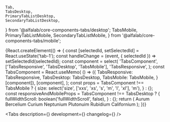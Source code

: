     Tab,
    TabsDesktop,
    PrimaryTabListDesktop,
    SecondaryTabListDesktop,
} from '@alfalab/core-components-tabs/desktop';
    TabsMobile,
    PrimaryTabListMobile,
    SecondaryTabListMobile,
} from '@alfalab/core-components-tabs/mobile';

<Meta title='Компоненты/Прочие компоненты/Tabs' />

<!-- Canvas -->

<Story name='Tabs'>
    {React.createElement(() => {
        const [selectedId, setSelectedId] = React.useState('tab-1');
        const handleChange = (event, { selectedId }) => setSelectedId(selectedId);
        const component = select(
            'TabsComponent',
            ['TabsResponsive', 'TabsDesktop', 'TabsMobile'],
            'TabsResponsive',
        );
        const TabsComponent = React.useMemo(
            () =>
                ({
                    TabsResponsive: TabsResponsive,
                    TabsDesktop: TabsDesktop,
                    TabsMobile: TabsMobile,
                }[component]),
            [component],
        );
        const props =
            TabsComponent !== TabsMobile
                ? {
                      size: select('size', ['xxs', 'xs', 's', 'm', 'l', 'xl'], 'm'),
                  }
                : {};
        const responsiveAndMobileProps =
            TabsComponent !== TabsDesktop
                ? {
                      fullWidthScroll: boolean('fullWidthScroll', false),
                  }
                : {};
        return (
            <TabsComponent
                {...props}
                {...responsiveAndMobileProps}
                view={select('view', ['primary', 'secondary'], 'primary')}
                selectedId={selectedId}
                keepMounted={boolean('keepMounted')}
                onChange={handleChange}
                scrollable={boolean('scrollable', false)}
            >
                <Tab title='Aurum' id='tab-1'>
                    Aurum
                </Tab>
                <Tab title='Bercelium' id='tab-2' disabled>
                    Bercelium
                </Tab>
                <Tab title='Таб 3 (hidden)' id='tab-3' hidden>
                    Таб 3
                </Tab>
                <Tab title='Curium' id='tab-4'>
                    Curium
                </Tab>
                <Tab title='Neptunium' id='tab-5'>
                    Neptunium
                </Tab>
                <Tab title='Plutonuim' id='tab-6'>
                    Plutonuim
                </Tab>
                <Tab title='Rubidium' id='tab-7'>
                    Rubidium
                </Tab>
                <Tab title='Californium' id='tab-8'>
                    Californium
                </Tab>
            </TabsComponent>
        );
    })}
</Story>

<!-- Docs -->

<ComponentHeader
    name='Tabs'
    version={version}
    package='@alfalab/core-components/tabs'
    design='https://www.figma.com/file/cdNnkh2QdxuvYLrBm4cubM/Web-%3A%3A-Core-Default-Components?node-id=307%3A41282'
    children='Используется для переключения контекстов страницы или блока.'
/>

<Tabs
    description={<Description />}
    development={<Development/>}
    changelog={<Changelog />}
/>

